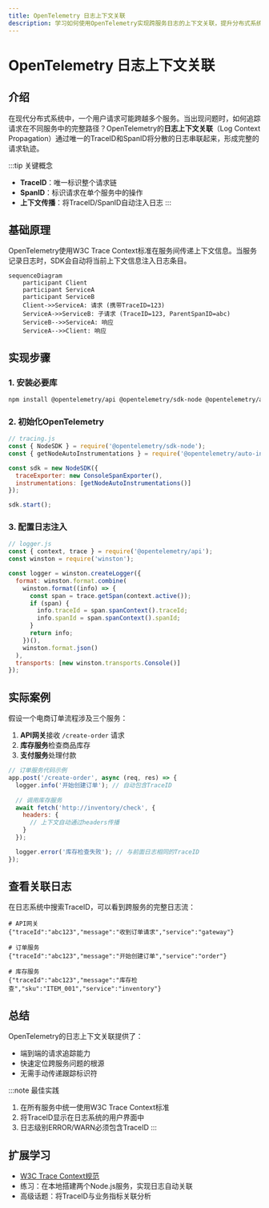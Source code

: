 ```yaml
---
title: OpenTelemetry 日志上下文关联
description: 学习如何使用OpenTelemetry实现跨服务日志的上下文关联，提升分布式系统的可观测性。
---
```


# OpenTelemetry 日志上下文关联

## 介绍

在现代分布式系统中，一个用户请求可能跨越多个服务。当出现问题时，如何追踪请求在不同服务中的完整路径？OpenTelemetry的**日志上下文关联**（Log Context Propagation）通过唯一的TraceID和SpanID将分散的日志串联起来，形成完整的请求轨迹。

:::tip 关键概念
- **TraceID**：唯一标识整个请求链
- **SpanID**：标识请求在单个服务中的操作
- **上下文传播**：将TraceID/SpanID自动注入日志
:::

## 基础原理

OpenTelemetry使用W3C Trace Context标准在服务间传递上下文信息。当服务记录日志时，SDK会自动将当前上下文信息注入日志条目。

```mermaid
sequenceDiagram
    participant Client
    participant ServiceA
    participant ServiceB
    Client->>ServiceA: 请求 (携带TraceID=123)
    ServiceA->>ServiceB: 子请求 (TraceID=123, ParentSpanID=abc)
    ServiceB-->>ServiceA: 响应
    ServiceA-->>Client: 响应
```

## 实现步骤

### 1. 安装必要库

```bash
npm install @opentelemetry/api @opentelemetry/sdk-node @opentelemetry/auto-instrumentations-node
```

### 2. 初始化OpenTelemetry

```javascript
// tracing.js
const { NodeSDK } = require('@opentelemetry/sdk-node');
const { getNodeAutoInstrumentations } = require('@opentelemetry/auto-instrumentations-node');

const sdk = new NodeSDK({
  traceExporter: new ConsoleSpanExporter(),
  instrumentations: [getNodeAutoInstrumentations()]
});

sdk.start();
```

### 3. 配置日志注入

```javascript
// logger.js
const { context, trace } = require('@opentelemetry/api');
const winston = require('winston');

const logger = winston.createLogger({
  format: winston.format.combine(
    winston.format((info) => {
      const span = trace.getSpan(context.active());
      if (span) {
        info.traceId = span.spanContext().traceId;
        info.spanId = span.spanContext().spanId;
      }
      return info;
    })(),
    winston.format.json()
  ),
  transports: [new winston.transports.Console()]
});
```

## 实际案例

假设一个电商订单流程涉及三个服务：

1. **API网关**接收 `/create-order` 请求
2. **库存服务**检查商品库存
3. **支付服务**处理付款

```javascript
// 订单服务代码示例
app.post('/create-order', async (req, res) => {
  logger.info('开始创建订单'); // 自动包含TraceID
  
  // 调用库存服务
  await fetch('http://inventory/check', {
    headers: {
      // 上下文自动通过headers传播
    }
  });

  logger.error('库存检查失败'); // 与前面日志相同的TraceID
});
```

## 查看关联日志

在日志系统中搜索TraceID，可以看到跨服务的完整日志流：

```
# API网关
{"traceId":"abc123","message":"收到订单请求","service":"gateway"}

# 订单服务 
{"traceId":"abc123","message":"开始创建订单","service":"order"}

# 库存服务
{"traceId":"abc123","message":"库存检查","sku":"ITEM_001","service":"inventory"}
```

## 总结

OpenTelemetry的日志上下文关联提供了：
- 端到端的请求追踪能力
- 快速定位跨服务问题的根源
- 无需手动传递跟踪标识符

:::note 最佳实践
1. 在所有服务中统一使用W3C Trace Context标准
2. 将TraceID显示在日志系统的用户界面中
3. 日志级别ERROR/WARN必须包含TraceID
:::

## 扩展学习

- [W3C Trace Context规范](https://www.w3.org/TR/trace-context/)
- 练习：在本地搭建两个Node.js服务，实现日志自动关联
- 高级话题：将TraceID与业务指标关联分析